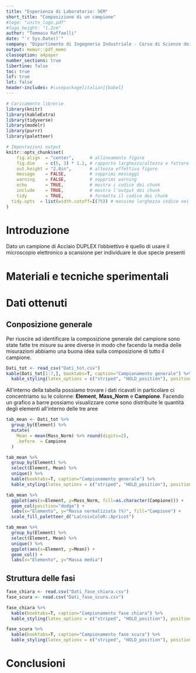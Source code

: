 ```yaml
---
title: "Esperienza di Laboratorio: SEM"
short_title: "Composizione di un campione"
#logo: "unitn_logo.pdf"
#logo_height: "1.2cm"
author: "Tommaso Raffaelli"
date: "`r Sys.Date()`"
company: "Dipartimento di Ingegneria Industriale - Corso di Scienze dei Materiali"
output: memor::pdf_memo
classoption: a4paper
number_sections: true
libertine: false
toc: true
lof: true
lot: false
header-includes: #\usepackage[italian]{babel}
---
```


```r
# Caricamento librerie
library(knitr)
library(kableExtra)
library(tidyverse)
library(modelr)
library(purrr)
library(paletteer)

# Impostazioni output
knitr::opts_chunk$set(
	fig.align  = "center",      # allineamento figure
	fig.dim    = c(5, 3) * 1.2, # rapporto larghezza/altezza e fattore di scala
	out.height = "2.8in",       # altezza effettiva figure
	message    = FALSE,         # sopprimi messaggi
	warning    = FALSE,         # sopprimi warning
	echo       = TRUE,          # mostra i codice dei chunk
	include    = TRUE,          # mostra l'output dei chunk
	tidy       = TRUE,          # formatta il codice dei chunk
  tidy.opts  = list(width.cutoff=I(75)) # massima larghezza codice nei chunk
)
```
\newpage

# Introduzione

Dato un campione di Acciaio DUPLEX l'obbiettivo è quello di usare il microscopio elettronico a scansione per individuare le due specie presenti

# Materiali e tecniche sperimentali

# Dati ottenuti

## Conposizione generale

Per riuscire ad identificare la composizione generale del campione sono state fatte tre misure su aree diverse in modo che facendo la media delle misurazioni abbiamo una buona idea sulla composizione di tutto il campione.


```r
Dati_tot <- read_csv("Dati_tot.csv")
kable(Dati_tot[1:7,], booktabs=T, caption="Campionamento generale") %>%
  kable_styling(latex_options = c("striped", "HOLD_position"), position = "center")
```

All'interno della tabella possiamo trovare i dati ricavati in particolare ci concentriamo su le colonne: **Element**, **Mass_Norm** e **Campione**.
Facendo un grafico a barre possiamo visualizzare come sono distribuite le quantità degli elementi all'interno delle tre aree

```r
tab_mean <- Dati_tot %>% 
  group_by(Element) %>% 
  mutate(
    Mean = mean(Mass_Norm) %>% round(digits=2),
    .before  = Campione
  )

tab_mean %>% 
  group_by(Element) %>% 
  select(Element, Mean) %>% 
  unique() %>% 
  kable(booktabs=T, caption="Campionamento generale") %>%
  kable_styling(latex_options = c("striped", "HOLD_position"), position = "center")
```


```r
tab_mean %>% 
  ggplot(aes(x=Element, y=Mass_Norm, fill=as.character(Campione))) + 
  geom_col(position="dodge") +
  labs(x="Elemento", y="Massa normalizzata (%)", fill="Campione") + 
  scale_fill_paletteer_d("LaCroixColoR::Apricot")
```

```r
tab_mean %>% 
  group_by(Element) %>% 
  select(Element, Mean) %>% 
  unique() %>% 
  ggplot(aes(x=Element, y=Mean)) + 
  geom_col() +
  labs(x="Elemento", y="Massa media")
```




## Struttura delle fasi

```r
fase_chiara <- read.csv("Dati_fase_chiara.csv")
fase_scura <- read.csv("Dati_fase_scura.csv")

fase_chiara %>% 
  kable(booktabs=T, caption="Campionamento fase chiara") %>%
  kable_styling(latex_options = c("striped", "HOLD_position"), position = "center")

fase_scura %>% 
  kable(booktabs=T, caption="Campionamento fase scura") %>%
  kable_styling(latex_options = c("striped", "HOLD_position"), position = "center")
```



# Conclusioni

